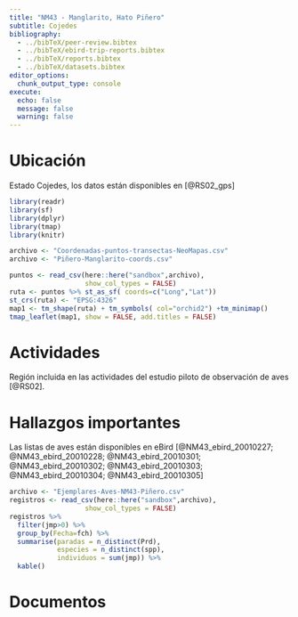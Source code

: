 ```yaml
---
title: "NM43 - Manglarito, Hato Piñero"
subtitle: Cojedes
bibliography: 
  - ../bibTeX/peer-review.bibtex
  - ../bibTeX/ebird-trip-reports.bibtex
  - ../bibTeX/reports.bibtex
  - ../bibTeX/datasets.bibtex
editor_options: 
  chunk_output_type: console
execute:
  echo: false 
  message: false
  warning: false
---
```


# Ubicación

Estado Cojedes, los datos están disponibles en [@RS02_gps]

```r
library(readr)
library(sf)
library(dplyr)
library(tmap)
library(knitr)

archivo <- "Coordenadas-puntos-transectas-NeoMapas.csv"
archivo <- "Piñero-Manglarito-coords.csv"

puntos <- read_csv(here::here("sandbox",archivo),
                   show_col_types = FALSE)
ruta <- puntos %>% st_as_sf( coords=c("Long","Lat"))
st_crs(ruta) <- "EPSG:4326"
map1 <- tm_shape(ruta) + tm_symbols( col="orchid2") +tm_minimap()
tmap_leaflet(map1, show = FALSE, add.titles = FALSE)
```


# Actividades

Región incluida en las actividades del estudio piloto de observación de aves [@RS02].

# Hallazgos importantes

Las listas de aves están disponibles en eBird [@NM43_ebird_20010227; @NM43_ebird_20010228; @NM43_ebird_20010301; @NM43_ebird_20010302; @NM43_ebird_20010303; @NM43_ebird_20010304; @NM43_ebird_20010305]

```r
archivo <- "Ejemplares-Aves-NM43-Piñero.csv"
registros <- read_csv(here::here("sandbox",archivo),
                   show_col_types = FALSE)
registros %>% 
  filter(jmp>0) %>% 
  group_by(Fecha=fch) %>% 
  summarise(paradas = n_distinct(Prd),
            especies = n_distinct(spp), 
            individuos = sum(jmp)) %>%
  kable()
```


# Documentos

::: {#refs}
:::

